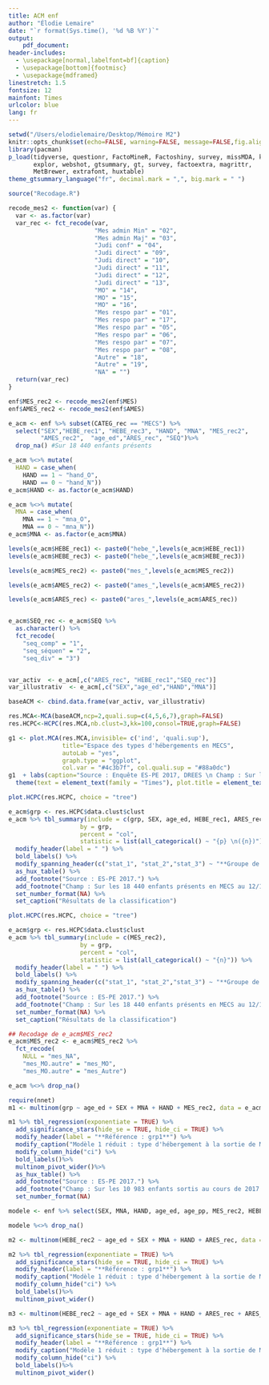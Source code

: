 ```yaml
---
title: ACM enf
author: "Élodie Lemaire"
date: "`r format(Sys.time(), '%d %B %Y')`"
output:
    pdf_document:
header-includes:
  - \usepackage[normal,labelfont=bf]{caption}
  - \usepackage[bottom]{footmisc}
  - \usepackage{mdframed}
linestretch: 1.5
fontsize: 12
mainfont: Times
urlcolor: blue
lang: fr
---
```


```r
setwd("/Users/elodielemaire/Desktop/Mémoire M2")
knitr::opts_chunk$set(echo=FALSE, warning=FALSE, message=FALSE,fig.align = 'center')
library(pacman)
p_load(tidyverse, questionr, FactoMineR, Factoshiny, survey, missMDA, knitr, 
       explor, webshot, gtsummary, gt, survey, factoextra, magrittr,
       MetBrewer, extrafont, huxtable)
theme_gtsummary_language("fr", decimal.mark = ",", big.mark = " ")

source("Recodage.R")
```


```r
recode_mes2 <- function(var) {
  var <- as.factor(var)
  var_rec <- fct_recode(var, 
                        "Mes admin Min" = "02",
                        "Mes admin Maj" = "03",
                        "Judi conf" = "04",
                        "Judi direct" = "09",
                        "Judi direct" = "10",
                        "Judi direct" = "11",
                        "Judi direct" = "12",
                        "Judi direct" = "13",
                        "MO" = "14",
                        "MO" = "15",
                        "MO" = "16",
                        "Mes respo par" = "01",
                        "Mes respo par" = "17",
                        "Mes respo par" = "05",
                        "Mes respo par" = "06",
                        "Mes respo par" = "07",
                        "Mes respo par" = "08",
                        "Autre" = "18",
                        "Autre" = "19",
                        "NA" = "")
  return(var_rec)
}

enf$MES_rec2 <- recode_mes2(enf$MES)
enf$AMES_rec2 <- recode_mes2(enf$AMES)

e_acm <- enf %>% subset(CATEG_rec == "MECS") %>% 
  select("SEX","HEBE_rec1", "HEBE_rec3", "HAND", "MNA", "MES_rec2", 
         "AMES_rec2",  "age_ed","ARES_rec", "SEQ")%>% 
  drop_na() #Sur 18 440 enfants présents

e_acm %<>% mutate(
  HAND = case_when(
    HAND == 1 ~ "hand_O",
    HAND == 0 ~ "hand_N"))
e_acm$HAND <- as.factor(e_acm$HAND)

e_acm %<>% mutate(
  MNA = case_when(
    MNA == 1 ~ "mna_O",
    MNA == 0 ~ "mna_N"))
e_acm$MNA <- as.factor(e_acm$MNA)

levels(e_acm$HEBE_rec1) <- paste0("hebe_",levels(e_acm$HEBE_rec1))
levels(e_acm$HEBE_rec3) <- paste0("hebe_",levels(e_acm$HEBE_rec3))

levels(e_acm$MES_rec2) <- paste0("mes_",levels(e_acm$MES_rec2))

levels(e_acm$AMES_rec2) <- paste0("ames_",levels(e_acm$AMES_rec2))

levels(e_acm$ARES_rec) <- paste0("ares_",levels(e_acm$ARES_rec))


e_acm$SEQ_rec <- e_acm$SEQ %>%
  as.character() %>%
  fct_recode(
    "seq_comp" = "1",
    "seq_séquen" = "2",
    "seq_div" = "3")


var_activ  <- e_acm[,c("ARES_rec", "HEBE_rec1","SEQ_rec")]
var_illustrativ  <- e_acm[,c("SEX","age_ed","HAND","MNA")]

baseACM <- cbind.data.frame(var_activ, var_illustrativ)
```

```r
res.MCA<-MCA(baseACM,ncp=2,quali.sup=c(4,5,6,7),graph=FALSE)
res.HCPC<-HCPC(res.MCA,nb.clust=3,kk=100,consol=TRUE,graph=FALSE)
```

```r
g1 <- plot.MCA(res.MCA,invisible= c('ind', 'quali.sup'),
               title="Espace des types d'hébergements en MECS",
               autoLab = "yes",
               graph.type = "ggplot",
               col.var = "#4c3b7f", col.quali.sup = "#88a0dc")
g1  + labs(caption="Source : Enquête ES-PE 2017, DREES \n Champ : Sur les 18 440 enfants présents en MECS en 2017.")+
  theme(text = element_text(family = "Times"), plot.title = element_text(face = "bold"), axis.text.x = element_blank())
```

```r
plot.HCPC(res.HCPC, choice = "tree")

e_acm$grp <- res.HCPC$data.clust$clust
e_acm %>% tbl_summary(include = c(grp, SEX, age_ed, HEBE_rec1, ARES_rec, SEQ_rec, MNA, HAND),
                    by = grp,
                    percent = "col", 
                    statistic = list(all_categorical() ~ "{p} \n({n})")) %>%   
  modify_header(label = " ") %>% 
  bold_labels() %>% 
  modify_spanning_header(c("stat_1", "stat_2","stat_3") ~ "**Groupe de la classification**") %>%
  as_hux_table() %>% 
  add_footnote("Source : ES-PE 2017.") %>%
  add_footnote("Champ : Sur les 18 440 enfants présents en MECS au 12/12/2017.") %>%
  set_number_format(NA) %>% 
  set_caption("Résultats de la classification")
```
```r
plot.HCPC(res.HCPC, choice = "tree")

e_acm$grp <- res.HCPC$data.clust$clust
e_acm %>% tbl_summary(include = c(MES_rec2),
                    by = grp,
                    percent = "col", 
                    statistic = list(all_categorical() ~ "{n}")) %>%   
  modify_header(label = " ") %>% 
  bold_labels() %>% 
  modify_spanning_header(c("stat_1", "stat_2","stat_3") ~ "**Groupe de la classification**") %>%
  as_hux_table() %>% 
  add_footnote("Source : ES-PE 2017.") %>%
  add_footnote("Champ : Sur les 18 440 enfants présents en MECS au 12/12/2017.") %>%
  set_number_format(NA) %>% 
  set_caption("Résultats de la classification")
```

```r
## Recodage de e_acm$MES_rec2
e_acm$MES_rec2 <- e_acm$MES_rec2 %>%
  fct_recode(
    NULL = "mes_NA",
    "mes_MO.autre" = "mes_MO",
    "mes_MO.autre" = "mes_Autre")

e_acm %<>% drop_na() 

require(nnet)
m1 <- multinom(grp ~ age_ed + SEX + MNA + HAND + MES_rec2, data = e_acm)

m1 %>% tbl_regression(exponentiate = TRUE) %>% 
  add_significance_stars(hide_se = TRUE, hide_ci = TRUE) %>%
  modify_header(label = "**Référence : grp1**") %>%
  modify_caption("Modèle 1 réduit : type d'hébergement à la sortie de MECS")  %>% 
  modify_column_hide("ci") %>% 
  bold_labels()%>%
  multinom_pivot_wider()%>% 
  as_hux_table() %>% 
  add_footnote("Source : ES-PE 2017.") %>%
  add_footnote("Champ : Sur les 10 983 enfants sortis au cours de 2017.") %>%
  set_number_format(NA)
```
 
```r
modele <- enf %>% select(SEX, MNA, HAND, age_ed, age_pp, MES_rec2, HEBE_rec2, ARES_rec)

modele %<>% drop_na()

m2 <- multinom(HEBE_rec2 ~ age_ed + SEX + MNA + HAND + ARES_rec, data = modele)

m2 %>% tbl_regression(exponentiate = TRUE) %>% 
  add_significance_stars(hide_se = TRUE, hide_ci = TRUE) %>%
  modify_header(label = "**Référence : grp1**") %>%
  modify_caption("Modèle 1 réduit : type d'hébergement à la sortie de MECS")  %>% 
  modify_column_hide("ci") %>% 
  bold_labels()%>%
  multinom_pivot_wider()

m3 <- multinom(HEBE_rec2 ~ age_ed + SEX + MNA + HAND + ARES_rec + ARES_rec*SEX, data = modele)

m3 %>% tbl_regression(exponentiate = TRUE) %>% 
  add_significance_stars(hide_se = TRUE, hide_ci = TRUE) %>%
  modify_header(label = "**Référence : grp1**") %>%
  modify_caption("Modèle 1 réduit : type d'hébergement à la sortie de MECS")  %>% 
  modify_column_hide("ci") %>% 
  bold_labels()%>%
  multinom_pivot_wider()
```

